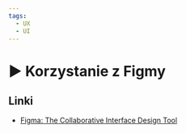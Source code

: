 ```yaml
---
tags:
  - UX
  - UI
---
```



# ▶️ Korzystanie z Figmy

<VimeoPlayer videoId="600186654" />

## Linki

- [Figma: The Collaborative Interface Design Tool](https://www.figma.com/)
